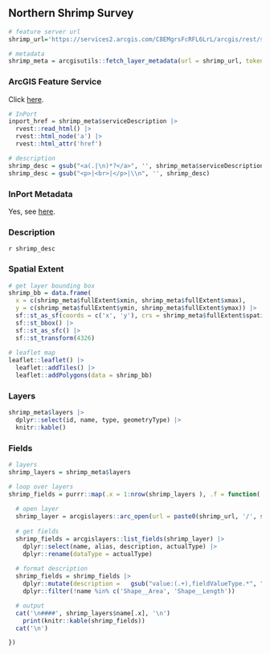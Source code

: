 ## Northern Shrimp Survey

```r
# feature server url
shrimp_url='https://services2.arcgis.com/C8EMgrsFcRFL6LrL/arcgis/rest/services/Northern_Shrimp_Survey/FeatureServer'

# metadata
shrimp_meta = arcgisutils::fetch_layer_metadata(url = shrimp_url, token = token)
```

### ArcGIS Feature Service

Click [here](`r shrimp_url`).

```r
# InPort
inport_href = shrimp_meta$serviceDescription |>
  rvest::read_html() |>
  rvest::html_node('a') |>
  rvest::html_attr('href')

# description
shrimp_desc = gsub("<a(.|\n)*?</a>", '', shrimp_meta$serviceDescription)
shrimp_desc = gsub("<p>|<br>|</p>|\\n", '', shrimp_desc)
```

### InPort Metadata

Yes, see [here](`r inport_href`).

### Description

`r shrimp_desc`

### Spatial Extent

```r
# get layer bounding box
shrimp_bb = data.frame(
  x = c(shrimp_meta$fullExtent$xmin, shrimp_meta$fullExtent$xmax), 
  y = c(shrimp_meta$fullExtent$ymin, shrimp_meta$fullExtent$ymax)) |>
  sf::st_as_sf(coords = c('x', 'y'), crs = shrimp_meta$fullExtent$spatialReference$latestWkid) |>
  sf::st_bbox() |>
  sf::st_as_sfc() |>
  sf::st_transform(4326)
  
# leaflet map
leaflet::leaflet() |>
  leaflet::addTiles() |>
  leaflet::addPolygons(data = shrimp_bb)
```

### Layers

```r
shrimp_meta$layers |>
  dplyr::select(id, name, type, geometryType) |>
  knitr::kable()
```

### Fields

```r
# layers 
shrimp_layers = shrimp_meta$layers

# loop over layers
shrimp_fields = purrr::map(.x = 1:nrow(shrimp_layers ), .f = function(.x) {
  
  # open layer
  shrimp_layer = arcgislayers::arc_open(url = paste0(shrimp_url, '/', shrimp_layers$id[.x]), token = token)
  
  # get fields
  shrimp_fields = arcgislayers::list_fields(shrimp_layer) |>
    dplyr::select(name, alias, description, actualType) |>
    dplyr::rename(dataType = actualType)
  
  # format description
  shrimp_fields = shrimp_fields |>
    dplyr::mutate(description =   gsub("value:(.+),fieldValueType.*", "\\1", gsub('\"|\\{', '', description))) |>
    dplyr::filter(!name %in% c('Shape__Area', 'Shape__Length'))

  # output
  cat('\n####', shrimp_layers$name[.x], '\n')
    print(knitr::kable(shrimp_fields))
  cat('\n')

})

```
